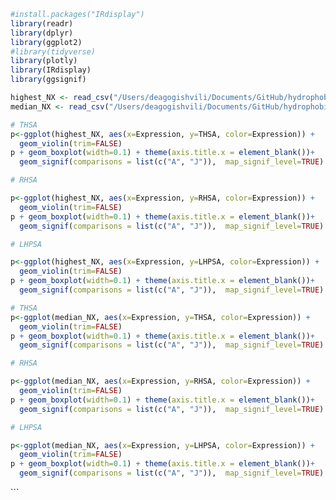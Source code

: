 ```r
#install.packages("IRdisplay")
library(readr)
library(dplyr)
library(ggplot2)
#library(tidyverse)
library(plotly)
library(IRdisplay)
library(ggsignif)
```


```r
highest_NX <- read_csv("/Users/deagogishvili/Documents/GitHub/hydrophobic_patches/part3/MATERIALS/NX_highest.csv")
median_NX <- read_csv("/Users/deagogishvili/Documents/GitHub/hydrophobic_patches/part3/MATERIALS/NX_median.csv")
```

```r
# THSA 
p<-ggplot(highest_NX, aes(x=Expression, y=THSA, color=Expression)) +
  geom_violin(trim=FALSE)  
p + geom_boxplot(width=0.1) + theme(axis.title.x = element_blank())+
  geom_signif(comparisons = list(c("A", "J")),  map_signif_level=TRUE) + geom_boxplot(width=0.1) + theme(axis.title.x = element_blank())+ theme_grey(base_size = 14) + theme_grey(base_size = 14)+scale_color_brewer(palette="RdGy")

# RHSA

p<-ggplot(highest_NX, aes(x=Expression, y=RHSA, color=Expression)) +
  geom_violin(trim=FALSE)
p + geom_boxplot(width=0.1) + theme(axis.title.x = element_blank())+
  geom_signif(comparisons = list(c("A", "J")),  map_signif_level=TRUE) + geom_boxplot(width=0.1) + theme(axis.title.x = element_blank())+ theme_grey(base_size = 14)+scale_color_brewer(palette="RdGy")

# LHPSA

p<-ggplot(highest_NX, aes(x=Expression, y=LHPSA, color=Expression)) +
  geom_violin(trim=FALSE)
p + geom_boxplot(width=0.1) + theme(axis.title.x = element_blank())+
  geom_signif(comparisons = list(c("A", "J")),  map_signif_level=TRUE) + geom_boxplot(width=0.1) + theme(axis.title.x = element_blank())+ theme_grey(base_size = 14)+scale_color_brewer(palette="RdGy")
```



```r
# THSA 
p<-ggplot(median_NX, aes(x=Expression, y=THSA, color=Expression)) +
  geom_violin(trim=FALSE)  
p + geom_boxplot(width=0.1) + theme(axis.title.x = element_blank())+
  geom_signif(comparisons = list(c("A", "J")),  map_signif_level=TRUE) + geom_boxplot(width=0.1) + theme(axis.title.x = element_blank())+ theme_grey(base_size = 14) + theme_grey(base_size = 14)+scale_color_brewer(palette="RdGy")

# RHSA

p<-ggplot(median_NX, aes(x=Expression, y=RHSA, color=Expression)) +
  geom_violin(trim=FALSE)
p + geom_boxplot(width=0.1) + theme(axis.title.x = element_blank())+
  geom_signif(comparisons = list(c("A", "J")),  map_signif_level=TRUE) + geom_boxplot(width=0.1) + theme(axis.title.x = element_blank())+ theme_grey(base_size = 14)+scale_color_brewer(palette="RdGy")

# LHPSA

p<-ggplot(median_NX, aes(x=Expression, y=LHPSA, color=Expression)) +
  geom_violin(trim=FALSE)
p + geom_boxplot(width=0.1) + theme(axis.title.x = element_blank())+
  geom_signif(comparisons = list(c("A", "J")),  map_signif_level=TRUE) + geom_boxplot(width=0.1) + theme(axis.title.x = element_blank())+ theme_grey(base_size = 14)+scale_color_brewer(palette="RdGy")
```

```

